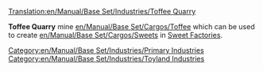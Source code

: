 [[Translation:en/Manual/Base Set/Industries/Toffee Quarry]]

{{en/Manual/Base Set/Industries/Industries|image=en/Manual/Base Set/Industries/ToffeeQuarry.png
|name=Toffee Quarry
|climates=[[en/Manual/Climates]]
|accepts=Nothing
|produces=[[en/Manual/Base Set/Cargos/Toffee]]
|notes=Not present in other [[en/Manual/Climates]].
}}

'''Toffee Quarry''' mine [[en/Manual/Base Set/Cargos/Toffee]] which can be used to create [[en/Manual/Base Set/Cargos/Sweets]] in [[en/Manual/Base Set/Industries/Sweet Factory|Sweet Factories]].

{{en/Manual/Base Set/Industries/Navbox Industries}}

[[Category:en/Manual/Base Set/Industries/Primary Industries]]
[[Category:en/Manual/Base Set/Industries/Toyland Industries]]